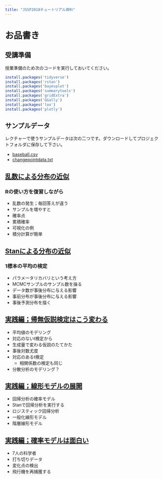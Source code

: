 ```yaml
---
title: "JSSP2018チュートリアル資料"
---
```


# お品書き

## 受講準備

授業準備のため次のコードを実行しておいてください。

```r
install.packages('tidyverse')
install.packages('rstan')
install.packages('bayesplot')
install.packages('summarytools')
install.packages('gridExtra')
install.packages('GGally')
install.packages('loo')
install.packages('plotly')
```

## サンプルデータ

レクチャーで使うサンプルデータは次の二つです。ダウンロードしてプロジェクトフォルダに保存して下さい。

 + [baseball.csv](baseball.csv)
 + [changepointdata.txt](changepointdata.txt)

## [乱数による分布の近似](jssp01.html)

### Rの使い方を復習しながら

  + 乱数の発生；毎回答えが違う
  + サンプルを増やすと
  + 確率点
  + 累積確率
  + 可視化の例
  + 積分計算が簡単

## [Stanによる分布の近似](jssp02.html)

### 1標本の平均の検定

 + パラメータリカバリという考え方
 + MCMCサンプルのサンプル数を操る
 + データ数が事後分布に与える影響
 + 事前分布が事後分布に与える影響
 + 事後予測分布を描く

## [実践編；帰無仮説検定はこう変わる](jssp03.html)

 + 平均値のモデリング
 + 対応のないt検定から
 + 生成量で変わる仮説のたてかた
 + 事後対数尤度
 + 対応のあるt検定
   + 相関係数の検定も同じ
 + 分散分析のモデリング？

## [実践編；線形モデルの展開](jssp04.html)

 + 回帰分析の確率モデル
 + Stanで回帰分析を実行する
 + ロジスティック回帰分析
 + 一般化線形モデル
 + 階層線形モデル

## [実践編；確率モデルは面白い](jssp05.html)

 + 7人の科学者
 + 打ち切りデータ
 + 変化点の検出
 + 飛行機を再捕獲する

